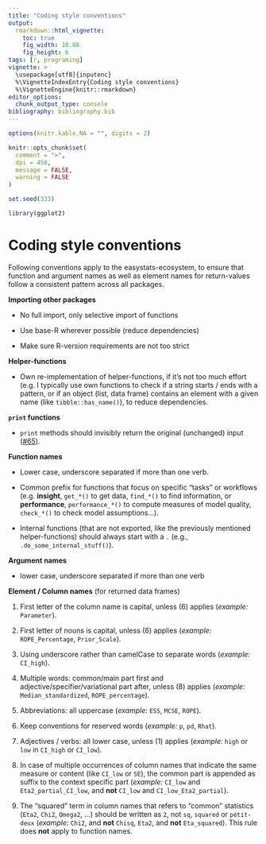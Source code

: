 ```yaml
---
title: "Coding style conventions"
output: 
  rmarkdown::html_vignette:
    toc: true
    fig_width: 10.08
    fig_height: 6
tags: [r, programing]
vignette: >
  \usepackage[utf8]{inputenc}
  %\VignetteIndexEntry{Coding style conventions}
  %\VignetteEngine{knitr::rmarkdown}
editor_options: 
  chunk_output_type: console
bibliography: bibliography.bib
---
```


```r
options(knitr.kable.NA = "", digits = 2)

knitr::opts_chunk$set(
  comment = ">",
  dpi = 450,
  message = FALSE,
  warning = FALSE
)

set.seed(333)

library(ggplot2)
```

# Coding style conventions

Following conventions apply to the easystats-ecosystem, to ensure that function
and argument names as well as element names for return-values follow a
consistent pattern across all packages.

**Importing other packages**

  - No full import, only selective import of functions

  - Use base-R wherever possible (reduce dependencies)

  - Make sure R-version requirements are not too strict

**Helper-functions**

  - Own re-implementation of helper-functions, if it's not too much effort (e.g.
    I typically use own functions to check if a string starts / ends with a
    pattern, or if an object (list, data frame) contains an element with a given
    name (like `tibble::has_name()`), to reduce dependencies.

**`print` functions**

- `print` methods should invisibly return the original (unchanged) input ([#65](https://github.com/easystats/easystats/issues/65)).

**Function names**

  - Lower case, underscore separated if more than one verb.
  
  - Common prefix for functions that focus on specific "tasks" or workflows
    (e.g. **insight**, `get_*()` to get data, `find_*()` to find information, or
    **performance**, `performance_*()` to compute measures of model quality,
    `check_*()` to check model assumptions...).
    
  - Internal functions (that are not exported, like the previously mentioned
    helper-functions) should always start with a `.` (e.g.,
    `.do_some_internal_stuff()`).

**Argument names**

- lower case, underscore separated if more than one verb

**Element / Column names** (for returned data frames)

1)  First letter of the column name is capital, unless (6) applies (*example:*
    `Parameter`).
    
2)  First letter of nouns is capital, unless (6) applies (*example:*
    `ROPE_Percentage`, `Prior_Scale`).
    
3)  Using underscore rather than camelCase to separate words (*example:*
    `CI_high`).
    
4)  Multiple words: common/main part first and adjective/specifier/variational
    part after, unless (8) applies (*example:* `Median_standardized`,
    `ROPE_percentage`).
    
5)  Abbreviations: all uppercase (*example:* `ESS`, `MCSE`, `ROPE`).

6)  Keep conventions for reserved words (*example:* `p`, `pd`, `Rhat`).

7)  Adjectives / verbs: all lower case, unless (1) applies (*example:* `high` or
    `low` in `CI_high` or `CI_low`).
    
8)  In case of multiple occurrences of column names that indicate the same
    measure or content (like `CI_low` or `SE`), the common part is appended as
    suffix to the context specific part (*example:* `CI_low` and
    `Eta2_partial_CI_low`, and **not** `CI_low` and `CI_low_Eta2_partial`).
    
9)  The "squared" term in column names that refers to "common" statistics
    (`Eta2`, `Chi2`, `Omega2`, ...) should be written as `2`, not `sq`,
    `squared` or `pétit-deux` (*example:* `Chi2`, and **not** `Chisq`, `Eta2`,
    and **not** `Eta_squared`). This rule does **not** apply to function names.
